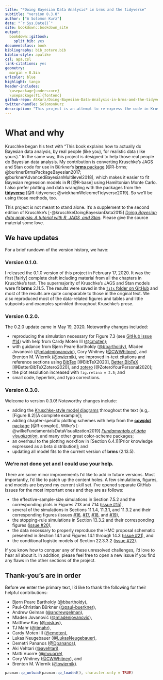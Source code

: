 ```yaml
--- 
title: "*Doing Bayesian Data Analysis* in brms and the tidyverse"
subtitle: "version 0.3.0"
author: ["A Solomon Kurz"]
date: "`r Sys.Date()`"
site: bookdown::bookdown_site
output: 
  bookdown::gitbook:
    split_bib: yes
documentclass: book
bibliography: bib_zotero.bib
biblio-style: apalike
csl: apa.csl
link-citations: yes
geometry:
  margin = 0.5in
urlcolor: blue
highlight: tango
header-includes:
  \usepackage{underscore}
  \usepackage[T1]{fontenc}
github-repo: ASKurz/Doing-Bayesian-Data-Analysis-in-brms-and-the-tidyverse
twitter-handle: SolomonKurz
description: "This project is an attempt to re-express the code in Kruschke's (2015) textbook. His models are re-fit in brms, plots are redone with ggplot2, and the general data wrangling code predominantly follows the tidyverse style."
---
```


# What and why {-}

Kruschke began his text with "This book explains how to actually do Bayesian data analysis, by real people (like you), for realistic data (like yours)." In the same way, this project is designed to help those real people do Bayesian data analysis. My contribution is converting Kruschke's JAGS and Stan code for use in Bürkner's [**brms** package](https://github.com/paul-buerkner/brms) [@R-brms; @burknerBrmsPackageBayesian2017; @burknerAdvancedBayesianMultilevel2018], which makes it easier to fit Bayesian regression models in **R** [@R-base] using Hamiltonian Monte Carlo. I also prefer plotting and data wrangling with the packages from the [**tidyverse**](http://style.tidyverse.org) [@R-tidyverse; @wickhamWelcomeTidyverse2019]. So we'll be using those methods, too.

This project is not meant to stand alone. It's a supplement to the second edition of Kruschke's [-@kruschkeDoingBayesianData2015] [*Doing Bayesian data analysis: A tutorial with R, JAGS, and Stan*](https://sites.google.com/site/doingbayesiandataanalysis/). Please give the source material some love.

## We have updates {-}

For a brief rundown of the version history, we have:

### Version 0.1.0. {-}

I released the 0.1.0 version of this project in February 17, 2020. It was the first [fairly] complete draft including material from all the chapters in Kruschke's text. The supermajority of Kruschke's JAGS and Stan models were fit **brms** 2.11.5. The results were saved in the [`fits` folder on GitHub](https://github.com/ASKurz/Doing-Bayesian-Data-Analysis-in-brms-and-the-tidyverse/tree/master/fits) and most of the results are quite comparable to those in the original text. We also reproduced most of the data-related figures and tables and little subpoints and examples sprinkled throughout Kruschke's prose.

### Version 0.2.0. {-}

The 0.2.0 update came in May 19, 2020. Noteworthy changes included:

* reproducing the simulation necessary for Figure 7.3 (see [GitHub issue #14](https://github.com/ASKurz/Doing-Bayesian-Data-Analysis-in-brms-and-the-tidyverse/issues/14)) with help from Cardy Moten III ([\@cmoten](https://github.com/cmoten));
* with guidance from Bjørn Peare Bartholdy ([\@bbartholdy](https://github.com/bbartholdy)), Mladen Jovanović ([\@mladenjovanovic](https://github.com/mladenjovanovic)), Cory Whitney ([\@CWWhitney](https://github.com/CWWhitney)), and Brenton M. Wiernik ([\@bwiernik](https://github.com/bwiernik)), we improved in-text citations and reference sections using [BibTex](http://www.bibtex.org/) [@BibTeX2020], [Better BibTeX](https://github.com/retorquere/zotero-better-bibtex) [@BetterBibTeXZotero2020], and [zotero](https://www.zotero.org/) [@ZoteroYourPersonal2020];
* the plot resolution increased with `fig.retina = 2.5`; and
* small code, hyperlink, and typo corrections.

### Version 0.3.0. {-}

Welcome to version 0.3.0! Noteworthy changes include:

* adding the [Kruschke-style model diagrams](https://solomonkurz.netlify.app/post/make-model-diagrams-kruschke-style/) throughout the text (e.g,. [Figure 8.2][A complete example]);
* adding chapter-specific plotting schemes with help from the [**cowplot** package](https://wilkelab.org/cowplot) [@R-cowplot], Wilke's [-@wilkeFundamentalsDataVisualization2019] [*Fundamentals of data visualization*](https://clauswilke.com/dataviz/), and many other great color-scheme packages; 
* an overhaul to the plotting workflow in [Section 6.4.1][Prior knowledge expressed as a beta distribution]; and
* updating all model fits to the current version of **brms** (2.13.5).

### We're not done yet and I could use your help. {-}

There are some minor improvements I'd like to add in future versions. Most importantly, I'd like to patch up the content holes. A few simulations, figures, and models are beyond my current skill set. I've opened separate GitHub issues for the most important ones and they are as follows:

* the effective-sample-size simulations in Section 7.5.2 and the corresponding plots in Figures 7.13 and 7.14 ([issue #15](https://github.com/ASKurz/Doing-Bayesian-Data-Analysis-in-brms-and-the-tidyverse/issues/15)),
* several of the simulations in Sections 11.1.4, 11.3.1, and 11.3.2 and their corresponding figures (issues [#16](https://github.com/ASKurz/Doing-Bayesian-Data-Analysis-in-brms-and-the-tidyverse/issues/16), [#17](https://github.com/ASKurz/Doing-Bayesian-Data-Analysis-in-brms-and-the-tidyverse/issues/17), [#18](https://github.com/ASKurz/Doing-Bayesian-Data-Analysis-in-brms-and-the-tidyverse/issues/18), and [#19](https://github.com/ASKurz/Doing-Bayesian-Data-Analysis-in-brms-and-the-tidyverse/issues/19)),
* the stopping-rule simulations in Section 13.3.2 and their corresponding figures ([issue #20](https://github.com/ASKurz/Doing-Bayesian-Data-Analysis-in-brms-and-the-tidyverse/issues/20)),
* the data necessary to properly reproduce the HMC proposal schematic presented in Section 14.1 and Figures 14.1 through 14.3 ([issue #21](https://github.com/ASKurz/Doing-Bayesian-Data-Analysis-in-brms-and-the-tidyverse/issues/21)), and
* the conditional logistic models of Section 22.3.3.2 ([issue #22](https://github.com/ASKurz/Doing-Bayesian-Data-Analysis-in-brms-and-the-tidyverse/issues/22)).

If you know how to conquer any of these unresolved challenges, I'd love to hear all about it. In addition, please feel free to open a new issue if you find any flaws in the other sections of the project.

## Thank-you's are in order {-}

Before we enter the primary text, I'd like to thank the following for their helpful contributions:

* Bjørn Peare Bartholdy ([\@bbartholdy](https://github.com/bbartholdy)),
* Paul-Christian Bürkner ([\@paul-buerkner](https://github.com/paul-buerkner)),
* Andrew Gelman ([\@andrewgelman](https://github.com/andrewgelman)),
* Mladen Jovanović ([\@mladenjovanovic](https://github.com/mladenjovanovic)),
* Matthew Kay ([\@mjskay](https://github.com/mjskay)),
* TJ Mahr ([\@tjmahr](https://github.com/tjmahr)),
* Cardy Moten III ([\@cmoten](https://github.com/cmoten)),
* Lukas Neugebauer ([\@LukasNeugebauer](https://github.com/LukasNeugebauer)),
* Demetri Pananos ([\@Dpananos](https://github.com/dpananos)),
* Aki Vehtari ([\@avehtari](https://github.com/avehtari)),
* Matti Vuorre ([\@mvuorre](https://github.com/mvuorre)),
* Cory Whitney ([\@CWWhitney](https://github.com/CWWhitney)), and
* Brenton M. Wiernik ([\@bwiernik](https://github.com/bwiernik)).

```r
pacman::p_unload(pacman::p_loaded(), character.only = TRUE)
```

